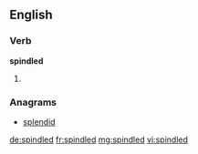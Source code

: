 ==English==

===Verb===
'''spindled'''

# {{past of|spindle}}

===Anagrams===
* [[splendid#English|splendid]]

[[de:spindled]]
[[fr:spindled]]
[[mg:spindled]]
[[vi:spindled]]